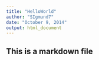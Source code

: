 ```yaml
---
title: "HelloWorld"
author: "SIgmund7"
date: "October 9, 2014"
output: html_document
---
```


## This is a markdown file